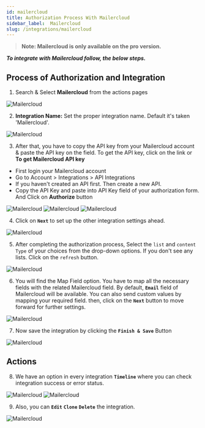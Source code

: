 ```yaml
---
id: mailercloud
title: Authorization Process With Mailercloud
sidebar_label:  Mailercloud
slug: /integrations/mailercloud
---
```


> **Note: Mailercloud is only available on the pro version.**

***To integrate with Mailercloud follow, the below steps.***


## Process of Authorization and Integration

1.	Search & Select **Mailercloud** from the actions pages
 <Image src="actions/mailercloud/search-and-select" alt="Mailercloud" w="1020" h="350" />

2. **Integration Name:** Set the proper integration name. Default it's taken 'Mailercloud'.
 <Image src="actions/mailercloud/default-integration-name" alt="Mailercloud" w="1020" h="350" />

3.	After that, you have to copy the API key from your Mailercloud account & paste the API key on the field. To get the API key, click on the link or    
**To get Mailercloud API key**
-	First login your Mailercloud account
-	Go to Account > Integrations > API Integrations
-	If you haven't created an API first. Then create a new API.
- Copy the API Key and paste into API Key field of your authorization form. And Click on **Authorize** button
 <Image src="actions/mailercloud/click-here" alt="Mailercloud" w="1020" h="350" />
 <Image src="actions/mailercloud/visit-api-console" alt="Mailercloud" w="1020" h="350" />
 <Image src="actions/mailercloud/authorize" alt="Mailercloud" w="1020" h="350" />


4. Click on **`Next`** to set up the other integration settings ahead.
 <Image src="actions/mailercloud/authorize-after" alt="Mailercloud" w="1020" h="350" />

5. After completing the authorization process, Select the `list` and `content Type` of your choices from the drop-down options. If you don't see any lists. Click on the `refresh` button.
 <Image src="actions/mailercloud/select-list-tag" alt="Mailercloud" w="1020" h="350" />

6.	You will find the Map Field option. You have to map all the necessary fields with the related Mailercloud field. By default, **`Email`** field of Mailercloud will be available. You can also send custom values by mapping your required field. then, click on the **`Next`** button to move forward for further settings.

 <Image src="actions/mailercloud/mailercloud-field-map" alt="Mailercloud" w="1020" h="350" />

7. Now save the integration by clicking the **`Finish & Save`** Button

 <Image src="actions/mailercloud/finish-save" alt="Mailercloud" w="1020" h="350" />


## Actions 
8. We have an option in every integration **`Timeline`** where you can check integration success or error status.
 <Image src="actions/mailercloud/mailercloud-timeline" alt="Mailercloud" w="1020" h="350" />
 <Image src="actions/mailercloud/mailercloud-log" alt="Mailercloud" w="1020" h="350" />

9. Also, you can **`Edit`** **`Clone`** **`Delete`** the integration.

 <Image src="actions/mailercloud/mailercloud-option" alt="Mailercloud" w="1020" h="350" />


<Feedback/>